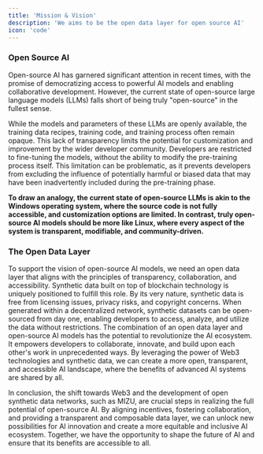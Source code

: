 ```yaml
---
title: 'Mission & Vision'
description: 'We aims to be the open data layer for open source AI'
icon: 'code'
---
```


### Open Source AI

Open-source AI has garnered significant attention in recent times, with the promise of democratizing access to powerful AI models and enabling collaborative development. However, the current state of open-source large language models (LLMs) falls short of being truly "open-source" in the fullest sense.

While the models and parameters of these LLMs are openly available, the training data recipes, training code, and training process often remain opaque. This lack of transparency limits the potential for customization and improvement by the wider developer community. Developers are restricted to fine-tuning the models, without the ability to modify the pre-training process itself. This limitation can be problematic, as it prevents developers from excluding the influence of potentially harmful or biased data that may have been inadvertently included during the pre-training phase.

__To draw an analogy, the current state of open-source LLMs is akin to the Windows operating system, where the source code is not fully accessible, and customization options are limited. In contrast, truly open-source AI models should be more like Linux, where every aspect of the system is transparent, modifiable, and community-driven.__

### The Open Data Layer

To support the vision of open-source AI models, we need an open data layer that aligns with the principles of transparency, collaboration, and accessibility. Synthetic data built on top of blockchain technology is uniquely positioned to fulfill this role. By its very nature, synthetic data is free from licensing issues, privacy risks, and copyright concerns. When generated within a decentralized network, synthetic datasets can be open-sourced from day one, enabling developers to access, analyze, and utilize the data without restrictions.
The combination of an open data layer and open-source AI models has the potential to revolutionize the AI ecosystem. It empowers developers to collaborate, innovate, and build upon each other's work in unprecedented ways. By leveraging the power of Web3 technologies and synthetic data, we can create a more open, transparent, and accessible AI landscape, where the benefits of advanced AI systems are shared by all.

In conclusion, the shift towards Web3 and the development of open synthetic data networks, such as MIZU, are crucial steps in realizing the full potential of open-source AI. By aligning incentives, fostering collaboration, and providing a transparent and composable data layer, we can unlock new possibilities for AI innovation and create a more equitable and inclusive AI ecosystem. Together, we have the opportunity to shape the future of AI and ensure that its benefits are accessible to all.